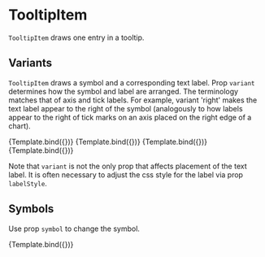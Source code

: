 
# TooltipItem

<Meta title="Core/Components/Tooltips/TooltipItem" />

`TooltipItem` draws one entry in a tooltip.

<ArgsTable of={TooltipItem} />

## Variants

`TooltipItem` draws a symbol and a corresponding text label.
Prop `variant` determines how the symbol and label are arranged.
The terminology matches that of axis and tick labels.
For example, variant 'right' makes the text label appear to the right of the symbol
(analogously to how labels appear to the right of tick marks on an axis placed on the right edge of a chart).

<Canvas>
    <Story
        name="right"
        args={{
            variant: 'right',
            position: [0, 16],
            size: [100, 28],
            padding: [6, 6, 6, 6],
            r: 10,
            symbolStyle: { fill: '#f0f0f0', stroke: '#222222', strokeWidth: 1 },
            label: 'right',
            labelOffset: 14,
            labelStyle: { textAnchor: 'start' },
        }}
        component={TooltipItem}
        decorators={[ChartWithDetectorWithTooltipDecorator]}
    >
        {Template.bind({})}
    </Story>
    <Story
        name="left"
        args={{
            variant: 'left',
            position: [0, 16],
            size: [100, 28],
            padding: [6, 6, 6, 6],
            r: 9,
            symbolStyle: { fill: '#f0f0f0', stroke: '#222222', strokeWidth: 1 },
            label: 'left',
            labelOffset: 14,
            labelStyle: { textAnchor: 'end' },
        }}
        component={TooltipItem}
        decorators={[ChartWithDetectorWithTooltipDecorator]}
    >
        {Template.bind({})}
    </Story>
    <Story
        name="bottom"
        args={{
            variant: 'bottom',
            position: [0, 16],
            size: [100, 42],
            padding: [6, 6, 6, 6],
            r: 9,
            symbolStyle: { fill: '#f0f0f0', stroke: '#222222', strokeWidth: 1 },
            label: 'bottom',
            labelOffset: 18,
            labelStyle: { textAnchor: 'middle' },
        }}
        component={TooltipItem}
        decorators={[ChartWithDetectorWithTooltipDecorator]}
    >
        {Template.bind({})}
    </Story>
    <Story
        name="top"
        args={{
            variant: 'top',
            position: [0, 16],
            size: [100, 42],
            padding: [6, 6, 6, 6],
            r: 9,
            translate: [0, 16],
            symbolStyle: { fill: '#f0f0f0', stroke: '#222222', strokeWidth: 1 },
            label: 'top',
            labelOffset: 18,
            labelStyle: { textAnchor: 'middle' },
        }}
        component={TooltipItem}
        decorators={[ChartWithDetectorWithTooltipDecorator]}
    >
        {Template.bind({})}
    </Story>
</Canvas>

Note that `variant` is not the only prop that affects placement of the text label. It is often necessary to adjust the css style for the label via prop `labelStyle`.

## Symbols

Use prop `symbol` to change the symbol.

<Canvas>
    <Story
        name="circle"
        args={{
            variant: 'right',
            position: [0, 16],
            size: [100, 28],
            padding: [6, 6, 6, 6],
            r: 9,
            symbol: Circle,
            symbolStyle: { fill: '#dd3333', strokeWidth: 0 },
            label: 'label',
            labelOffset: 16,
        }}
        component={TooltipItem}
        decorators={[ChartWithDetectorWithTooltipDecorator]}
    >
        {Template.bind({})}
    </Story>
</Canvas>
